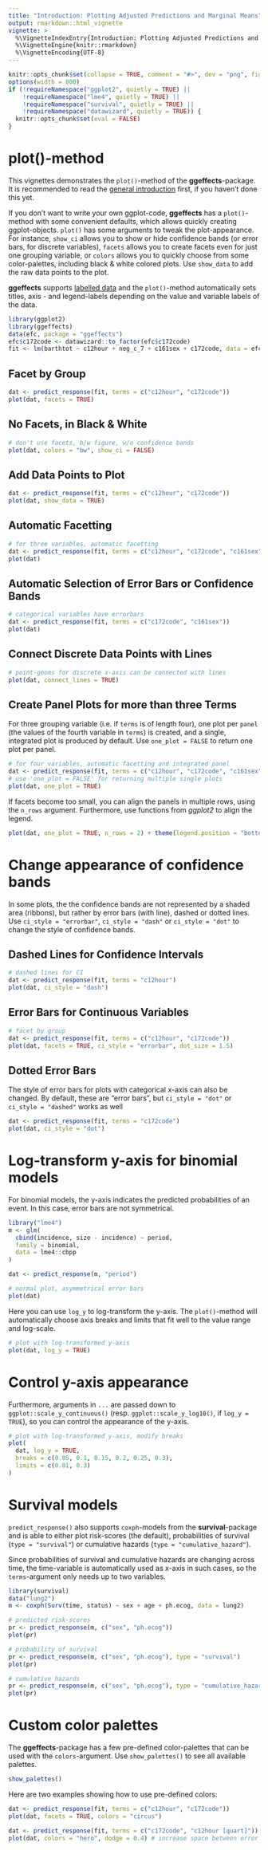 ```yaml
---
title: "Introduction: Plotting Adjusted Predictions and Marginal Means"
output: rmarkdown::html_vignette
vignette: >
  %\VignetteIndexEntry{Introduction: Plotting Adjusted Predictions and Marginal Means}
  %\VignetteEngine{knitr::rmarkdown}
  %\VignetteEncoding{UTF-8}
---
```


```r
knitr::opts_chunk$set(collapse = TRUE, comment = "#>", dev = "png", fig.width = 7, fig.height = 4, message = FALSE, warning = FALSE)
options(width = 800)
if (!requireNamespace("ggplot2", quietly = TRUE) ||
    !requireNamespace("lme4", quietly = TRUE) ||
    !requireNamespace("survival", quietly = TRUE) ||
    !requireNamespace("datawizard", quietly = TRUE)) {
  knitr::opts_chunk$set(eval = FALSE)
}
```

# plot()-method

This vignettes demonstrates the `plot()`-method of the **ggeffects**-package. It is recommended to read the [general introduction](ggeffects.html) first, if you haven't done this yet.

If you don't want to write your own ggplot-code, **ggeffects** has a `plot()`-method with some convenient defaults, which allows quickly creating ggplot-objects. `plot()` has some arguments to tweak the plot-appearance. For instance, `show_ci` allows you to show or hide confidence bands (or error bars, for discrete variables), `facets` allows you to create facets even for just one grouping variable, or `colors` allows you to quickly choose from some color-palettes, including black & white colored plots. Use `show_data` to add the raw data points to the plot.

**ggeffects** supports [labelled data](https://strengejacke.github.io/sjlabelled/) and the `plot()`-method automatically sets titles, axis - and legend-labels depending on the value and variable labels of the data.

```r
library(ggplot2)
library(ggeffects)
data(efc, package = "ggeffects")
efc$c172code <- datawizard::to_factor(efc$c172code)
fit <- lm(barthtot ~ c12hour + neg_c_7 + c161sex + c172code, data = efc)
```

## Facet by Group

```r
dat <- predict_response(fit, terms = c("c12hour", "c172code"))
plot(dat, facets = TRUE)
```

## No Facets, in Black & White

```r
# don't use facets, b/w figure, w/o confidence bands
plot(dat, colors = "bw", show_ci = FALSE)
```

## Add Data Points to Plot

```r
dat <- predict_response(fit, terms = c("c12hour", "c172code"))
plot(dat, show_data = TRUE)
```

## Automatic Facetting

```r
# for three variables, automatic facetting
dat <- predict_response(fit, terms = c("c12hour", "c172code", "c161sex"))
plot(dat)
```

## Automatic Selection of Error Bars or Confidence Bands

```r
# categorical variables have errorbars
dat <- predict_response(fit, terms = c("c172code", "c161sex"))
plot(dat)
```

## Connect Discrete Data Points with Lines

```r
# point-geoms for discrete x-axis can be connected with lines
plot(dat, connect_lines = TRUE)
```

## Create Panel Plots for more than three Terms

For three grouping variable (i.e. if `terms` is of length four), one plot per `panel` (the values of the fourth variable in `terms`) is created, and a single, integrated plot is produced by default. Use `one_plot = FALSE` to return one plot per panel.

```r
# for four variables, automatic facetting and integrated panel
dat <- predict_response(fit, terms = c("c12hour", "c172code", "c161sex", "neg_c_7"))
# use 'one_plot = FALSE' for returning multiple single plots
plot(dat, one_plot = TRUE)
```

If facets become too small, you can align the panels in multiple rows, using the `n_rows` argument. Furthermore, use functions from *ggplot2* to align the legend.

```r
plot(dat, one_plot = TRUE, n_rows = 2) + theme(legend.position = "bottom")
```

# Change appearance of confidence bands

In some plots, the the confidence bands are not represented by a shaded area (ribbons), but rather by error bars (with line), dashed or dotted lines. Use `ci_style = "errorbar"`, `ci_style = "dash"` or `ci_style = "dot"` to change the style of confidence bands.

## Dashed Lines for Confidence Intervals

```r
# dashed lines for CI
dat <- predict_response(fit, terms = "c12hour")
plot(dat, ci_style = "dash")
```

## Error Bars for Continuous Variables

```r
# facet by group
dat <- predict_response(fit, terms = c("c12hour", "c172code"))
plot(dat, facets = TRUE, ci_style = "errorbar", dot_size = 1.5)
```

## Dotted Error Bars

The style of error bars for plots with categorical x-axis can also be changed. By default, these are "error bars", but `ci_style = "dot"` or `ci_style = "dashed"` works as well

```r
dat <- predict_response(fit, terms = "c172code")
plot(dat, ci_style = "dot")
```

# Log-transform y-axis for binomial models

For binomial models, the y-axis indicates the predicted probabilities of an event. In this case, error bars are not symmetrical.

```r
library("lme4")
m <- glm(
  cbind(incidence, size - incidence) ~ period,
  family = binomial,
  data = lme4::cbpp
)

dat <- predict_response(m, "period")

# normal plot, asymmetrical error bars
plot(dat)
```

Here you can use `log_y` to log-transform the y-axis. The `plot()`-method will automatically choose axis breaks and limits that fit well to the value range and log-scale.

```r
# plot with log-transformed y-axis
plot(dat, log_y = TRUE)
```

# Control y-axis appearance

Furthermore, arguments in `...` are passed down to `ggplot::scale_y_continuous()` (resp. `ggplot::scale_y_log10()`, if `log_y = TRUE`), so you can control the appearance of the y-axis.

```r
# plot with log-transformed y-axis, modify breaks
plot(
  dat, log_y = TRUE,
  breaks = c(0.05, 0.1, 0.15, 0.2, 0.25, 0.3),
  limits = c(0.01, 0.3)
)
```

# Survival models

`predict_response()` also supports `coxph`-models from the **survival**-package and is able to either plot risk-scores (the default), probabilities of survival (`type = "survival"`) or cumulative hazards (`type = "cumulative_hazard"`).

Since probabilities of survival and cumulative hazards are changing across time, the time-variable is automatically used as x-axis in such cases, so the `terms`-argument only needs up to two variables.

```r
library(survival)
data("lung2")
m <- coxph(Surv(time, status) ~ sex + age + ph.ecog, data = lung2)

# predicted risk-scores
pr <- predict_response(m, c("sex", "ph.ecog"))
plot(pr)
```

```r
# probability of survival
pr <- predict_response(m, c("sex", "ph.ecog"), type = "survival")
plot(pr)
```

```r
# cumulative hazards
pr <- predict_response(m, c("sex", "ph.ecog"), type = "cumulative_hazard")
plot(pr)
```

# Custom color palettes

The **ggeffects**-package has a few pre-defined color-palettes that can be used with the `colors`-argument. Use `show_palettes()` to see all available palettes.

```r
show_palettes()
```

Here are two examples showing how to use pre-defined colors:

```r
dat <- predict_response(fit, terms = c("c12hour", "c172code"))
plot(dat, facets = TRUE, colors = "circus")
```

```r
dat <- predict_response(fit, terms = c("c172code", "c12hour [quart]"))
plot(dat, colors = "hero", dodge = 0.4) # increase space between error bars
```
